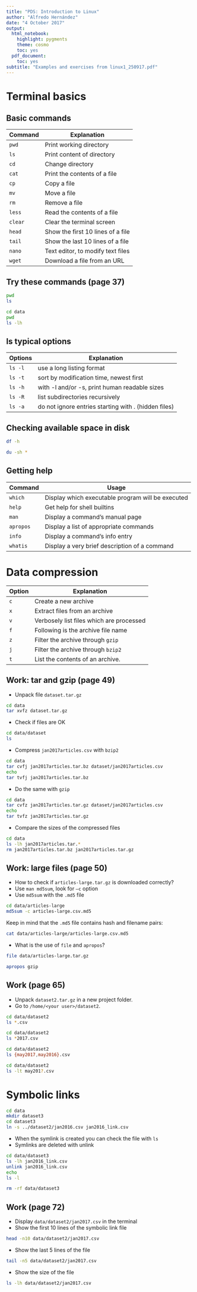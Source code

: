```yaml
---
title: "PDS: Introduction to Linux"
author: "Alfredo Hernández"
date: "4 October 2017"
output:
  html_notebook:
    highlight: pygments
    theme: cosmo
    toc: yes
  pdf_document:
    toc: yes
subtitle: "Examples and exercises from linux1_250917.pdf"
---
```


# Terminal basics

## Basic commands

| Command   | Explanation                       |
|-----------|-----------------------------------|
| `pwd`     | Print working directory           |
| `ls`      | Print content of directory        |
| `cd`      | Change directory                  |
| `cat`     | Print the contents of a file      |
| `cp`      | Copy a file                       |
| `mv`      | Move a file                       |
| `rm`      | Remove a file                     |
| `less`    | Read the contents of a file       |
| `clear`   | Clear the terminal screen         |
| `head`    | Show the first 10 lines of a file |
| `tail`    | Show the last 10 lines of a file  |
| `nano`    | Text editor, to modify text files |
| `wget`    | Download a file from an URL       |

## Try these commands (page 37)
```bash
pwd
ls
```
```bash
cd data
pwd
ls -lh
```

## ls typical options

| Options   | Explanation                                          |
|-----------|------------------------------------------------------|
| `ls -l`   | use a long listing format                            |
| `ls -t`   | sort by modification time, newest first              |
| `ls -h`   | with -l and/or -s, print human readable sizes        |
| `ls -R`   | list subdirectories recursively                      |
| `ls -a`   | do not ignore entries starting with . (hidden files) |

## Checking available space in disk
```bash
df -h
```
```bash
du -sh *
```
## Getting help

| Command   | Usage                                             |
|-----------|---------------------------------------------------|
| `which`   | Display which executable program will be executed |
| `help`    | Get help for shell builtins                       |
| `man`     | Display a command's manual page                   |
| `apropos` | Display a list of appropriate commands            |
| `info`    | Display a command's info entry                    |
| `whatis`  | Display a very brief description of a command     |


# Data compression

| Option | Explanation                              |
|--------|------------------------------------------|
| `c`    | Create a new archive                     |
| `x`    | Extract files from an archive            |
| `v`    | Verbosely list files which are processed |
| `f`    | Following is the archive file name       |
| `z`    | Filter the archive through `gzip`        |
| `j`    | Filter the archive through `bzip2`       |
| `t`    | List  the  contents of an archive.       |

## Work: tar and gzip (page 49)

- Unpack file `dataset.tar.gz`
```bash
cd data
tar xvfz dataset.tar.gz
```
- Check if files are OK
```bash
cd data/dataset
ls
```
- Compress `jan2017articles.csv` with `bzip2`
```bash
cd data
tar cvfj jan2017articles.tar.bz dataset/jan2017articles.csv
echo
tar tvfj jan2017articles.tar.bz

```
- Do the same with `gzip`
```bash
cd data
tar cvfz jan2017articles.tar.gz dataset/jan2017articles.csv
echo
tar tvfz jan2017articles.tar.gz
```
- Compare the sizes of the compressed files
```bash
cd data
ls -lh jan2017articles.tar.*
rm jan2017articles.tar.bz jan2017articles.tar.gz
```

## Work: large files (page 50)

- How to check if `articles-large.tar.gz` is downloaded correctly?
- Use `man md5sum`, look for `–c` option
- Use `md5sum` with the `.md5` file
```bash
cd data/articles-large
md5sum -c articles-large.csv.md5
```
Keep in mind that the `.md5` file contains hash and filename pairs:
```bash
cat data/articles-large/articles-large.csv.md5
```

- What is the use of `file` and `apropos`?

```bash
file data/articles-large.tar.gz
```

```bash
apropos gzip
```

## Work (page 65)

- Unpack `dataset2.tar.gz` in a new project folder.
- Go to `/home/<your user>/dataset2`.
```bash
cd data/dataset2
ls *.csv
```
```bash
cd data/dataset2
ls *2017.csv
```
```bash
cd data/dataset2
ls {may2017,may2016}.csv
```
```bash
cd data/dataset2
ls -lt may201?.csv
```

# Symbolic links

```bash
cd data
mkdir dataset3
cd dataset3
ln -s ../dataset2/jan2016.csv jan2016_link.csv
```

- When the symlink is created you can check the file with `ls`
- Symlinks are deleted with unlink
```bash
cd data/dataset3
ls -lh jan2016_link.csv
unlink jan2016_link.csv
echo
ls -l
```
```bash
rm -rf data/dataset3
```


## Work (page 72)

- Display `data/dataset2/jan2017.csv` in the terminal
- Show the first 10 lines of the symbolic link file

```bash
head -n10 data/dataset2/jan2017.csv
```
- Show the last 5 lines of the file
```bash
tail -n5 data/dataset2/jan2017.csv
```
- Show the size of the file
```bash
ls -lh data/dataset2/jan2017.csv
```
